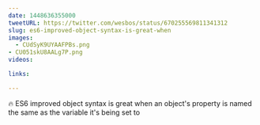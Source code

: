 ```yaml
---
date: 1448636355000
tweetURL: https://twitter.com/wesbos/status/670255569811341312
slug: es6-improved-object-syntax-is-great-when
images:
  - CUdSyK9UYAAFPBs.png
- CU051skU8AALg7P.png
videos:

links:

---
```

🔥 ES6 improved object syntax is great when an object's property is named the same as the variable it's being set to
